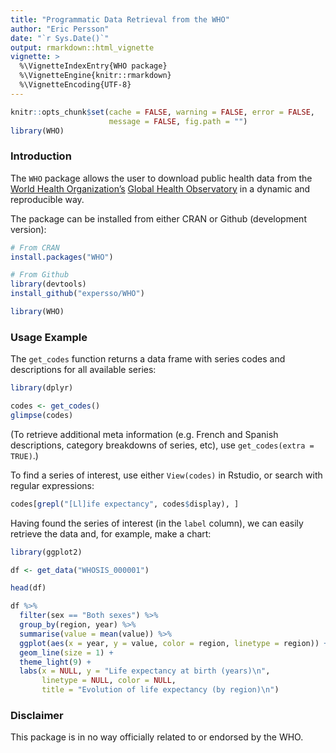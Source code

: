 ---
title: "Programmatic Data Retrieval from the WHO"
author: "Eric Persson"
date: "`r Sys.Date()`"
output: rmarkdown::html_vignette
vignette: >
  %\VignetteIndexEntry{WHO package}
  %\VignetteEngine{knitr::rmarkdown}
  %\VignetteEncoding{UTF-8}
---

```{r options, echo=FALSE}
knitr::opts_chunk$set(cache = FALSE, warning = FALSE, error = FALSE, 
                      message = FALSE, fig.path = "")
library(WHO)
```

### Introduction

The `WHO` package allows the user to download public health data from the 
[World Health Organization's](http://www.WHO.int/) 
[Global Health Observatory](http://www.WHO.int/gho/en/) 
in a dynamic and reproducible way.

The package can be installed from either CRAN or Github (development version):

```{r install, eval=FALSE}
# From CRAN
install.packages("WHO")

# From Github
library(devtools)
install_github("expersso/WHO")

library(WHO)
```

### Usage Example

The `get_codes` function returns a data frame with series codes and descriptions
for all available series:

```{r get_codes}
library(dplyr)

codes <- get_codes()
glimpse(codes)
```

(To retrieve additional meta information (e.g. French and Spanish descriptions,
category breakdowns of series, etc), use `get_codes(extra = TRUE)`.)

To find a series of interest, use either `View(codes)` in Rstudio, or search
with regular expressions:

```{r find_series}
codes[grepl("[Ll]ife expectancy", codes$display), ]
```

Having found the series of interest (in the `label` column), we can easily
retrieve the data and, for example, make a chart:

```{r example_1, fig.width=5, fig.height=3}
library(ggplot2)

df <- get_data("WHOSIS_000001")

head(df)

df %>% 
  filter(sex == "Both sexes") %>% 
  group_by(region, year) %>%
  summarise(value = mean(value)) %>% 
  ggplot(aes(x = year, y = value, color = region, linetype = region)) +
  geom_line(size = 1) +
  theme_light(9) +
  labs(x = NULL, y = "Life expectancy at birth (years)\n", 
       linetype = NULL, color = NULL,
       title = "Evolution of life expectancy (by region)\n")
```


### Disclaimer

This package is in no way officially related to or endorsed by the WHO.

